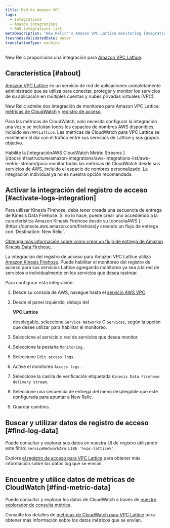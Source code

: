 ```yaml
---
title: Red de Amazon VPC
tags:
  - Integrations
  - Amazon integrations
  - AWS integrations list
metaDescription: 'New Relic''s Amazon VPC Lattice monitoring integration: how to enable it, and the data it reports.'
freshnessValidatedDate: never
translationType: machine
---
```


New Relic proporciona una integración para [Amazon VPC Lattice](https://docs.aws.amazon.com/vpc-lattice/latest/ug/what-is-vpc-lattice.html).

## Característica [#about]

[Amazon VPC Lattice](https://aws.amazon.com/vpc/lattice/) es un servicio de red de aplicaciones completamente administrado que se utiliza para conectar, proteger y monitor los servicios de su aplicación en múltiples cuentas y nubes privadas virtuales (VPC).

New Relic admite dos integración de monitoreo para Amazon VPC Lattice: [métricas de CloudWatch](https://docs.aws.amazon.com/vpc-lattice/latest/ug/monitoring-cloudwatch.html) y [registro de acceso](https://docs.aws.amazon.com/vpc-lattice/latest/ug/monitoring-access-logs.html).

Para las métricas de CloudWatch, solo necesita configurar la integración una vez y se incluirán todos los espacios de nombres AWS disponibles, incluido `AWS/VPCLattice`. Las métricas de CloudWatch para VPC Lattice se mantienen al día con el tráfico entre sus servicios de Lattice y sus grupos objetivo.

<Callout variant="important">
  Habilite la [integraciónAWS CloudWatch Metric Streams ](/docs/infrastructure/amazon-integrations/aws-integrations-list/aws-metric-stream/)para monitor todas las métricas de CloudWatch desde sus servicios de AWS, incluido el espacio de nombres personalizado. La integración individual ya no es nuestra opción recomendada.
</Callout>

## Activar la integración del registro de acceso [#activate-logs-integration]

<Callout variant="important">
  Para utilizar Kinesis Firehose, debe tener creada una secuencia de entrega de Kinesis Data Firehose. Si no lo hace, puede crear uno accediendo a la característica Amazon Kinesis Firehose desde su [consolaAWS ](https://console.aws.amazon.com/firehose)y creando un flujo de entrega con `Destination: New Relic`.

  [Obtenga más información sobre cómo crear un flujo de entrega de Amazon Kinesis Data Firehose.](https://docs.aws.amazon.com/firehose/latest/dev/basic-create.html?icmpid=docs_console_unmapped)
</Callout>

La integración del registro de acceso para Amazon VPC Lattice utiliza [Amazon Kinesis Firehose](https://aws.amazon.com/kinesis/data-firehose/). Puede habilitar el monitoreo del registro de acceso para sus servicios Lattice agregando monitoreo ya sea a la red de servicios o individualmente en los servicios que desea rastrear.

Para configurar esta integración:

1. Desde su consola de AWS, navegue hasta el [servicio AWS VPC](https://console.aws.amazon.com/vpc).

2. Desde el panel izquierdo, debajo del

   <DoNotTranslate>**VPC Lattice**</DoNotTranslate>

   desplegable, seleccione `Service Networks` O `Services`, según la opción que desee utilizar para habilitar el monitoreo.

3. Seleccione el servicio o red de servicios que desea monitor.

4. Seleccione la pestaña `Monitoring` .

5. Seleccione `Edit access logs`.

6. Active el monitoreo `Access logs` .

7. Seleccione la casilla de verificación etiquetada `Kinesis Data Firehose delivery stream`.

8. Seleccione una secuencia de entrega del menú desplegable que esté configurada para apuntar a New Relic.

9. Guardar cambios.

## Buscar y utilizar datos de registro de acceso [#find-log-data]

Puede consultar y explorar sus datos en nuestra UI de registro utilizando este filtro: `ServiceNetworkArn LIKE '%vpc-lattice%'`.

Explore [el registro de acceso para VPC Lattice](https://docs.aws.amazon.com/vpc-lattice/latest/ug/monitoring-access-logs.html) para obtener más información sobre los datos log que se envían.

## Encuentre y utilice datos de métricas de CloudWatch [#find-metric-data]

Puede consultar y explorar los datos de CloudWatch a través de [nuestro explorador de consulta métrica](/docs/data-apis/understand-data/metric-data/query-metric-data-type/).

Consulte los detalles de [métricas de CloudWatch para VPC Lattice](https://docs.aws.amazon.com/vpc-lattice/latest/ug/monitoring-cloudwatch.html) para obtener más información sobre los datos métricos que se envían.